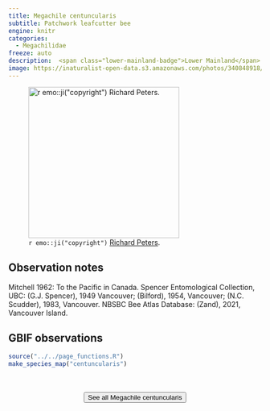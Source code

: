 ```yaml
---
title: Megachile centuncularis
subtitle: Patchwork leafcutter bee
engine: knitr
categories:
  - Megachilidae
freeze: auto
description:  <span class="lower-mainland-badge">Lower Mainland</span>
image: https://inaturalist-open-data.s3.amazonaws.com/photos/340848918/medium.jpg
---
```

![`r emo::ji("copyright")` [Richard Peters ](https://inaturalist.ca/photos/231497579).](https://inaturalist-open-data.s3.amazonaws.com/photos/340848918/medium.jpg){height=300}

## Observation notes  
Mitchell 1962: To the Pacific in Canada. Spencer Entomological Collection, UBC: (G.J. Spencer), 1949  <span class="hl-place-name">Vancouver</span>; (Bilford), 1954, <span class="hl-place-name">Vancouver</span>;  (N.C. Scudder), 1983, <span class="hl-place-name">Vancouver</span>. NBSBC Bee Atlas Database: (Zand), 2021, <span class="hl-place-name"><span class="hl-place-name"><span class="hl-place-name">Vancouver</span> Is</span>land</span>.

## GBIF observations  


```r
source("../../page_functions.R")
make_species_map("centuncularis")
```
<br><br>
<center>


<a href="https://www.zoology.ubc.ca/entomology/main/Hymenoptera/Megachilidae/Megachile%20centuncularis.php"><button type="button" class="btn btn-secondary">See all Megachile centuncularis <i class="fa-solid fa-arrow-up-right-from-square"></i> </button></a>
</center>
